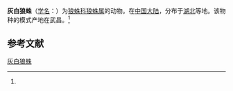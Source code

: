 {{Speciesbox
| name = 灰白狼蛛
| status = 
| status_system = 
| image = 
| genus = Lycosa
| species = canescens
| authority = (Schenkel, 1963)<ref name='id13811'>{{cite web| url =http://www.bioinfo.cn/db05/BjdwSpecies.php?action=view&id=13811| title =灰白狼蛛| work =《中国动物物种编目数据库》| publisher =中国科学院微生物研究所| author =中国科学院动物研究所| accessdate =2009-04-28| deadurl =yes| archiveurl =https://web.archive.org/web/20160305093310/http://www.bioinfo.cn/db05/BjdwSpecies.php?action=view&id=13811| archivedate =2016-03-05}}</ref>
}}

'''灰白狼蛛'''（[[学名|学名]]：{{lang|la|''Lycosa canescens''}}）为[[狼蛛科|狼蛛科]][[狼蛛属|狼蛛属]]的动物。在[[中国大陆|中国大陆]]，分布于[[湖北|湖北]]等地。该物种的模式产地在武昌。<ref name='id13811'/>

== 参考文献 ==
{{reflist}}

{{Wikispecies|Lycosa canescens}}
{{Taxonbar|from=Q1967287}}

[[Category:狼蛛属|灰白狼蛛]]


{{蜘蛛小作品}}